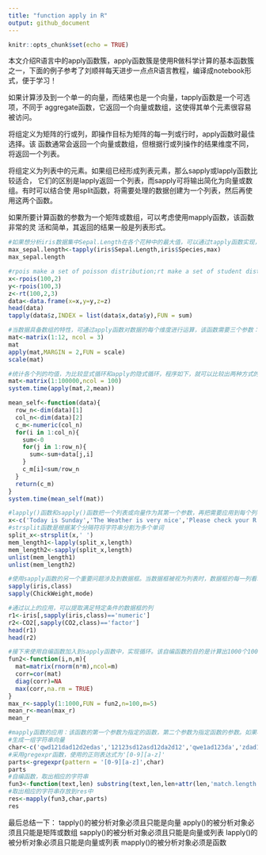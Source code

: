 ```yaml
---
title: "function apply in R"
output: github_document
---
```


```r
knitr::opts_chunk$set(echo = TRUE)
```


本文介绍R语言中的apply函数簇，apply函数簇是使用R做科学计算的基本函数簇之一，下面的例子参考了刘顺祥每天进步一点点R语言教程，编译成notebook形式，便于学习！

如果计算涉及到一个单一的向量，而结果也是一个向量，tapply函数是一个可选项，不同于
aggregate函数，它返回一个向量或数组，这使得其单个元素很容易被访问。

将组定义为矩阵的行或列，即操作目标为矩阵的每一列或行时，apply函数时最佳选择。该
函数通常会返回一个向量或数组，但根据行或列操作的结果维度不同，将返回一个列表。

将组定义为列表中的元素。如果组已经形成列表元素，那么sapply或lapply函数比较适合，
它们的区别是lapply返回一个列表，而sapply可将输出简化为向量或数组。有时可以结合使
用split函数，将需要处理的数据创建为一个列表，然后再使用这两个函数。

如果所要计算函数的参数为一个矩阵或数组，可以考虑使用mapply函数，该函数非常的灵
活和简单，其返回的结果一般是列表形式。

```r
#如果想分析iris数据集中Sepal.Length在各个花种中的最大值，可以通过tapply函数实现，这里的Sepal.Length和Species为两个向量，且各自的长度均相等。
max_sepal.length<-tapply(iris$Sepal.Length,iris$Species,max)
max_sepal.length
```

```r
#rpois make a set of poisson distribution;rt make a set of student distribution.
x<-rpois(100,2)
y<-rpois(100,3)
z<-rt(100,2,3)
data<-data.frame(x=x,y=y,z=z)
head(data)
tapply(data$z,INDEX = list(data$x,data$y),FUN = sum)
```

```r
#当数据具备数组的特性，可通过apply函数对数据的每个维度进行运算，该函数需要三个参数：需要计算的数组、运算维度的索引号和使用的函数。
mat<-matrix(1:12, ncol = 3)
mat
apply(mat,MARGIN = 2,FUN = scale)
scale(mat)
```

```r
#统计各个列的均值，为比较显式循环和apply的隐式循环，程序如下，就可以比较出两种方式的效率：
mat<-matrix(1:100000,ncol = 100)
system.time(apply(mat,2,mean))

mean_self<-function(data){
  row_n<-dim(data)[1]
  col_n<-dim(data)[2]
  c_m<-numeric(col_n)
  for(i in 1:col_n){
    sum<-0
    for(j in 1:row_n){
      sum<-sum+data[j,i]
    }
    c_m[i]<sum/row_n
  }
  return(c_m)
}
system.time(mean_self(mat))
```

```r
#lapply()函数和sapply()函数把一个列表或向量作为其第一个参数，再把需要应用到每个列表元素的函数作为它的第二个参数。其实它也应用到了循环，是一种隐式的循环，对列表的每一个元素做同样的函数计算。
x<-c('Today is Sunday','The Weather is very nice','Please check your R language synax','R语言 是统计学中 非常实用的 工具')
#strsplit函数是根据某个分隔符将字符串分割为多个单词
split_x<-strsplit(x,' ')
mem_length1<-lapply(split_x,length)
mem_length2<-sapply(split_x,length)
unlist(mem_length1)
unlist(mem_length2)
```

```r
#使用sapply函数的另一个重要问题涉及到数据框。当数据框被视为列表时，数据框的每一列看着独立的列表元素。
sapply(iris,class)
sapply(ChickWeight,mode)
```

```r
#通过以上的应用，可以提取满足特定条件的数据框的列
r1<-iris[,sapply(iris,class)=='numeric']
r2<-CO2[,sapply(CO2,class)=='factor']
head(r1)
head(r2)
```

```r
#接下来使用自编函数加入到sapply函数中，实现循环。该自编函数的目的是计算出1000个100*5的矩阵中最大相关系数的均值。这里很关键的一点是给自编函数传一个虚拟参数i用来循环。
fun2<-function(i,n,m){
  mat=matrix(rnorm(n*m),ncol=m)
  corr=cor(mat)
  diag(corr)=NA
  max(corr,na.rm = TRUE)
}
max_r<-sapply(1:1000,FUN = fun2,n=100,m=5)
mean_r<-mean(max_r)
mean_r
```

```r
#mapply函数的应用：该函数的第一个参数为指定的函数，第二个参数为指定函数的参数。如果根据某种正则表达式将一个字符向量的对应特征取出来，例如取出'qaws1few4g'中的'1f'和'4g'
#生成一组字符串向量
char<-c('qwd121dad12d2edas','12123sd12asd12da2d12','qwe1ad123da','zdad1b')
#采用gregexpr函数，使用的正则表达式为'[0-9][a-z]'
parts<-gregexpr(pattern = '[0-9][a-z]',char)
parts
#自编函数，取出相应的字符串
fun3<-function(text,len) substring(text,len,len+attr(len,'match.length')-1)
#取出相应的字符串存放到res中
res<-mapply(fun3,char,parts)
res
```

最后总结一下：
tapply()的被分析对象必须且只能是向量
apply()的被分析对象必须且只能是矩阵或数组
sapply()的被分析对象必须且只能是向量或列表
lapply()的被分析对象必须且只能是向量或列表
mapply()的被分析对象必须是函数
